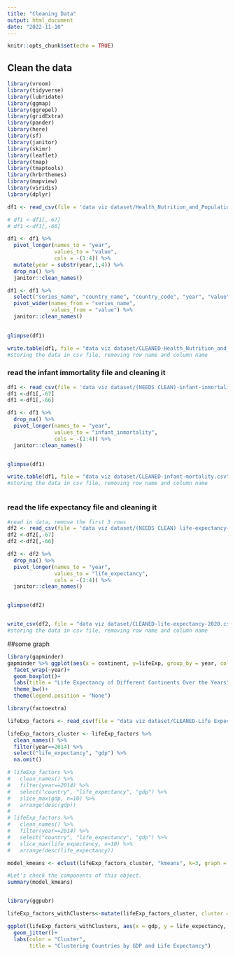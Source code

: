 ```yaml
---
title: "Cleaning Data"
output: html_document
date: "2022-11-10"
---
```


```r
knitr::opts_chunk$set(echo = TRUE)
```


## Clean the data

```r
library(vroom)
library(tidyverse)
library(lubridate)
library(ggmap)
library(ggrepel)
library(gridExtra)
library(pander)
library(here)
library(sf)
library(janitor)
library(skimr)
library(leaflet)
library(tmap)
library(tmaptools)
library(hrbrthemes)
library(mapview)
library(viridis)
library(dplyr)
```


```r

df1 <- read_csv(file = 'data viz dataset/Health_Nutrition_and_Population.csv', na = "..") 

# df1 <-df1[,-67]
# df1 <-df1[,-66]

df1 <- df1 %>% 
  pivot_longer(names_to = "year",
               values_to = "value",
               cols = -(1:4)) %>% 
  mutate(year = substr(year,1,4)) %>% 
  drop_na() %>% 
  janitor::clean_names() 

df1 <- df1 %>% 
  select("series_name", "country_name",	"country_code", "year", "value") %>% 
  pivot_wider(names_from = "series_name",
              values_from = "value") %>% 
  janitor::clean_names() 

    
glimpse(df1)

write.table(df1, file = "data viz dataset/CLEANED-Health_Nutrition_and_Population.csv", row.names = FALSE, na = "", sep = ",")
#storing the data in csv file, removing row name and column name

```


### read the infant immortality file and cleaning it
```r


df1 <- read_csv(file = 'data viz dataset/(NEEDS CLEAN)-infant-inmortality.csv',skip=4) 
df1 <-df1[,-67]
df1 <-df1[,-66]

df1 <- df1 %>% 
  drop_na() %>% 
  pivot_longer(names_to = "year",
               values_to = "infant_inmortality",
               cols = -(1:4)) %>% 
  janitor::clean_names()


glimpse(df1)

write.table(df1, file = "data viz dataset/CLEANED-infant-mortality.csv", row.names = FALSE, na = "", sep = ",")
#storing the data in csv file, removing row name and column name



```


### read the life expectancy file and cleaning it

```r

#read in data, remove the first 3 rows
df2 <- read_csv(file = 'data viz dataset/(NEEDS CLEAN) life-expectancy-2020.csv',skip=4) 
df2 <-df2[,-67]
df2 <-df2[,-66]

df2 <- df2 %>% 
  drop_na() %>% 
  pivot_longer(names_to = "year",
               values_to = "life_expectancy",
               cols = -(1:4)) %>% 
  janitor::clean_names()


glimpse(df2)


write_csv(df2, file = "data viz dataset/CLEANED-life-expectancy-2020.csv", na = "")
#storing the data in csv file, removing row name and column name

```

##some graph

```r

library(gapminder)
gapminder %>% ggplot(aes(x = continent, y=lifeExp, group_by = year, colour = continent))+
  facet_wrap(~year)+
  geom_boxplot()+
  labs(title = "Life Expectancy of Different Continents Over the Years")+
  theme_bw()+
  theme(legend.position = "None")

```


```r

library(factoextra)

lifeExp_factors <- read_csv(file = "data viz dataset/CLEANED-Life Expectancy - potential factors.csv",show_col_types = FALSE) 

lifeExp_factors_cluster <- lifeExp_factors %>% 
  clean_names() %>% 
  filter(year==2014) %>% 
  select("life_expectancy", "gdp") %>% 
  na.omit()

# lifeExp_factors %>% 
#   clean_names() %>% 
#   filter(year==2014) %>% 
#   select("country", "life_expectancy", "gdp") %>% 
#   slice_max(gdp, n=10) %>% 
#   arrange(desc(gdp))
# 
# lifeExp_factors %>% 
#   clean_names() %>% 
#   filter(year==2014) %>% 
#   select("country", "life_expectancy", "gdp") %>% 
#   slice_max(life_expectancy, n=10) %>% 
#   arrange(desc(life_expectancy))

model_kmeans <- eclust(lifeExp_factors_cluster, "kmeans", k=3, graph = TRUE)

#Let's check the components of this object.
summary(model_kmeans)


library(ggpubr)

lifeExp_factors_withClusters<-mutate(lifeExp_factors_cluster, cluster = as.factor(model_kmeans$cluster))

ggplot(lifeExp_factors_withClusters, aes(x = gdp, y = life_expectancy, color =  as.factor(cluster))) +
  geom_jitter()+
  labs(color = "Cluster",
       title = "Clustering Countries by GDP and Life Expectancy")

```

